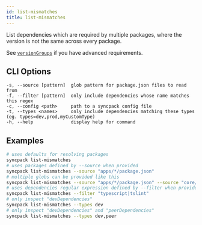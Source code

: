 ```yaml
---
id: list-mismatches
title: list-mismatches
---
```


List dependencies which are required by multiple packages, where the version is
not the same across every package.

See [`versionGroups`](./config/version-groups.mdx) if you have advanced
requirements.

## CLI Options

```
-s, --source [pattern]  glob pattern for package.json files to read from
-f, --filter [pattern]  only include dependencies whose name matches this regex
-c, --config <path>     path to a syncpack config file
-t, --types <names>     only include dependencies matching these types (eg. types=dev,prod,myCustomType)
-h, --help              display help for command
```

## Examples

```bash
# uses defaults for resolving packages
syncpack list-mismatches
# uses packages defined by --source when provided
syncpack list-mismatches --source "apps/*/package.json"
# multiple globs can be provided like this
syncpack list-mismatches --source "apps/*/package.json" --source "core/*/package.json"
# uses dependencies regular expression defined by --filter when provided
syncpack list-mismatches --filter "typescript|tslint"
# only inspect "devDependencies"
syncpack list-mismatches --types dev
# only inspect "devDependencies" and "peerDependencies"
syncpack list-mismatches --types dev,peer
```

